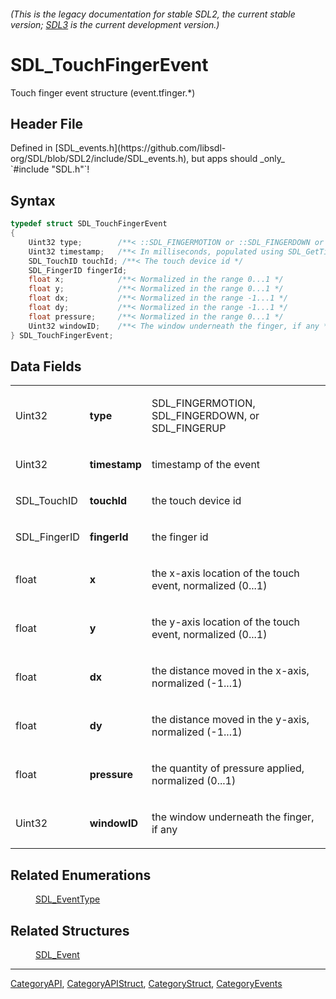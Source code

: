 ====== (This is the legacy documentation for stable SDL2, the current stable version; [https://wiki.libsdl.org/SDL3/ SDL3] is the current development version.) ======
= SDL_TouchFingerEvent =

Touch finger event structure (event.tfinger.*)

== Header File ==

Defined in [SDL_events.h](https://github.com/libsdl-org/SDL/blob/SDL2/include/SDL_events.h), but apps should _only_ `#include "SDL.h"`!

== Syntax ==

<syntaxhighlight lang='c'>
typedef struct SDL_TouchFingerEvent
{
    Uint32 type;        /**< ::SDL_FINGERMOTION or ::SDL_FINGERDOWN or ::SDL_FINGERUP */
    Uint32 timestamp;   /**< In milliseconds, populated using SDL_GetTicks() */
    SDL_TouchID touchId; /**< The touch device id */
    SDL_FingerID fingerId;
    float x;            /**< Normalized in the range 0...1 */
    float y;            /**< Normalized in the range 0...1 */
    float dx;           /**< Normalized in the range -1...1 */
    float dy;           /**< Normalized in the range -1...1 */
    float pressure;     /**< Normalized in the range 0...1 */
    Uint32 windowID;    /**< The window underneath the finger, if any */
} SDL_TouchFingerEvent;</syntaxhighlight>

== Data Fields ==

{|
|Uint32
|'''type'''
|SDL_FINGERMOTION, SDL_FINGERDOWN, or SDL_FINGERUP
|-
|Uint32
|'''timestamp'''
|timestamp of the event
|-
|SDL_TouchID
|'''touchId'''
|the touch device id
|-
|SDL_FingerID
|'''fingerId'''
|the finger id
|-
|float
|'''x'''
|the x-axis location of the touch event, normalized (0...1)
|-
|float
|'''y'''
|the y-axis location of the touch event, normalized (0...1)
|-
|float
|'''dx'''
|the distance moved in the x-axis, normalized (-1...1)
|-
|float
|'''dy'''
|the distance moved in the y-axis, normalized (-1...1)
|-
|float
|'''pressure'''
|the quantity of pressure applied, normalized (0...1)
|-
|Uint32
|'''windowID'''
|the window underneath the finger, if any
|}

== Related Enumerations ==

:[[SDL_EventType]]

== Related Structures ==

:[[SDL_Event]]

----
[[CategoryAPI]], [[CategoryAPIStruct]], [[CategoryStruct]], [[CategoryEvents]]


